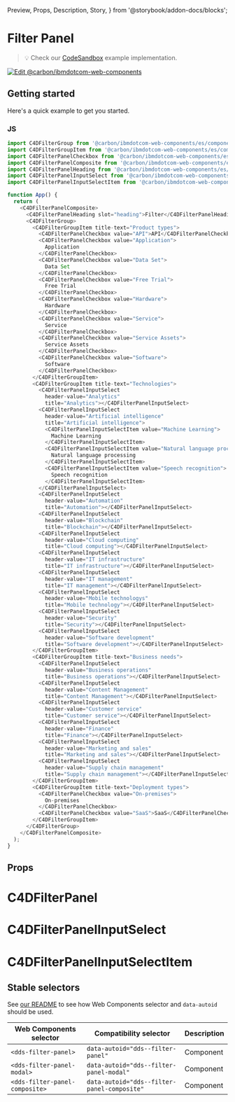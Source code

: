   Preview,
  Props,
  Description,
  Story,
} from '@storybook/addon-docs/blocks';

# Filter Panel

> 💡 Check our
> [CodeSandbox](https://githubbox.com/carbon-design-system/carbon-for-ibm-dotcom/tree/main/packages/web-components/examples/codesandbox/components-react/filter-panel)
> example implementation.

[![Edit @carbon/ibmdotcom-web-components](https://codesandbox.io/static/img/play-codesandbox.svg)](https://githubbox.com/carbon-design-system/carbon-for-ibm-dotcom/tree/main/packages/web-components/examples/codesandbox/components-react/filter-panel)

## Getting started

Here's a quick example to get you started.

### JS

```javascript
import C4DFilterGroup from '@carbon/ibmdotcom-web-components/es/components-react/filter-panel/filter-group';
import C4DFilterGroupItem from '@carbon/ibmdotcom-web-components/es/components-react/filter-panel/filter-group-item';
import C4DFilterPanelCheckbox from '@carbon/ibmdotcom-web-components/es/components-react/filter-panel/filter-panel-checkbox';
import C4DFilterPanelComposite from '@carbon/ibmdotcom-web-components/es/components-react/filter-panel/filter-panel-composite';
import C4DFilterPanelHeading from '@carbon/ibmdotcom-web-components/es/components-react/filter-panel/filter-panel-heading';
import C4DFilterPanelInputSelect from '@carbon/ibmdotcom-web-components/es/components-react/filter-panel/filter-panel-input-select';
import C4DFilterPanelInputSelectItem from '@carbon/ibmdotcom-web-components/es/components-react/filter-panel/filter-panel-input-select-item';

function App() {
  return (
    <C4DFilterPanelComposite>
      <C4DFilterPanelHeading slot="heading">Filter</C4DFilterPanelHeading>
      <C4DFilterGroup>
        <C4DFilterGroupItem title-text="Product types">
          <C4DFilterPanelCheckbox value="API">API</C4DFilterPanelCheckbox>
          <C4DFilterPanelCheckbox value="Application">
            Application
          </C4DFilterPanelCheckbox>
          <C4DFilterPanelCheckbox value="Data Set">
            Data Set
          </C4DFilterPanelCheckbox>
          <C4DFilterPanelCheckbox value="Free Trial">
            Free Trial
          </C4DFilterPanelCheckbox>
          <C4DFilterPanelCheckbox value="Hardware">
            Hardware
          </C4DFilterPanelCheckbox>
          <C4DFilterPanelCheckbox value="Service">
            Service
          </C4DFilterPanelCheckbox>
          <C4DFilterPanelCheckbox value="Service Assets">
            Service Assets
          </C4DFilterPanelCheckbox>
          <C4DFilterPanelCheckbox value="Software">
            Software
          </C4DFilterPanelCheckbox>
        </C4DFilterGroupItem>
        <C4DFilterGroupItem title-text="Technologies">
          <C4DFilterPanelInputSelect
            header-value="Analytics"
            title="Analytics"></C4DFilterPanelInputSelect>
          <C4DFilterPanelInputSelect
            header-value="Artificial intelligence"
            title="Artificial intelligence">
            <C4DFilterPanelInputSelectItem value="Machine Learning">
              Machine Learning
            </C4DFilterPanelInputSelectItem>
            <C4DFilterPanelInputSelectItem value="Natural language processing">
              Natural language processing
            </C4DFilterPanelInputSelectItem>
            <C4DFilterPanelInputSelectItem value="Speech recognition">
              Speech recognition
            </C4DFilterPanelInputSelectItem>
          </C4DFilterPanelInputSelect>
          <C4DFilterPanelInputSelect
            header-value="Automation"
            title="Automation"></C4DFilterPanelInputSelect>
          <C4DFilterPanelInputSelect
            header-value="Blockchain"
            title="Blockchain"></C4DFilterPanelInputSelect>
          <C4DFilterPanelInputSelect
            header-value="Cloud computing"
            title="Cloud computing"></C4DFilterPanelInputSelect>
          <C4DFilterPanelInputSelect
            header-value="IT infrastructure"
            title="IT infrastructure"></C4DFilterPanelInputSelect>
          <C4DFilterPanelInputSelect
            header-value="IT management"
            title="IT management"></C4DFilterPanelInputSelect>
          <C4DFilterPanelInputSelect
            header-value="Mobile technologys"
            title="Mobile technology"></C4DFilterPanelInputSelect>
          <C4DFilterPanelInputSelect
            header-value="Security"
            title="Security"></C4DFilterPanelInputSelect>
          <C4DFilterPanelInputSelect
            header-value="Software development"
            title="Software development"></C4DFilterPanelInputSelect>
        </C4DFilterGroupItem>
        <C4DFilterGroupItem title-text="Business needs">
          <C4DFilterPanelInputSelect
            header-value="Business operations"
            title="Business operations"></C4DFilterPanelInputSelect>
          <C4DFilterPanelInputSelect
            header-value="Content Management"
            title="Content Management"></C4DFilterPanelInputSelect>
          <C4DFilterPanelInputSelect
            header-value="Customer service"
            title="Customer service"></C4DFilterPanelInputSelect>
          <C4DFilterPanelInputSelect
            header-value="Finance"
            title="Finance"></C4DFilterPanelInputSelect>
          <C4DFilterPanelInputSelect
            header-value="Marketing and sales"
            title="Marketing and sales"></C4DFilterPanelInputSelect>
          <C4DFilterPanelInputSelect
            header-value="Supply chain management"
            title="Supply chain management"></C4DFilterPanelInputSelect>
        </C4DFilterGroupItem>
        <C4DFilterGroupItem title-text="Deployment types">
          <C4DFilterPanelCheckbox value="On-premises">
            On-premises
          </C4DFilterPanelCheckbox>
          <C4DFilterPanelCheckbox value="SaaS">SaaS</C4DFilterPanelCheckbox>
        </C4DFilterGroupItem>
      </C4DFilterGroup>
    </C4DFilterPanelComposite>
  );
}
```

## Props

# C4DFilterPanel

<Props of={FilterPanelProps} />

# C4DFilterPanelInputSelect

<Props of={FilterPanelInputSelectProps} />

# C4DFilterPanelInputSelectItem

<Props of={FilterPanelInputSelectItemProps} />

## Stable selectors

See
[our README](https://github.com/carbon-design-system/carbon-for-ibm-dotcom/tree/main/packages/web-components#stable-selectors-for-analytics-and-integratione2e-testing-in-web-components)
to see how Web Components selector and `data-autoid` should be used.

| Web Components selector        | Compatibility selector                      | Description |
| ------------------------------ | ------------------------------------------- | ----------- |
| `<dds-filter-panel>`           | `data-autoid="dds--filter-panel"`           | Component   |
| `<dds-filter-panel-modal>`     | `data-autoid="dds--filter-panel-modal"`     | Component   |
| `<dds-filter-panel-composite>` | `data-autoid="dds--filter-panel-composite"` | Component   |

<Description markdown={contributing} />
